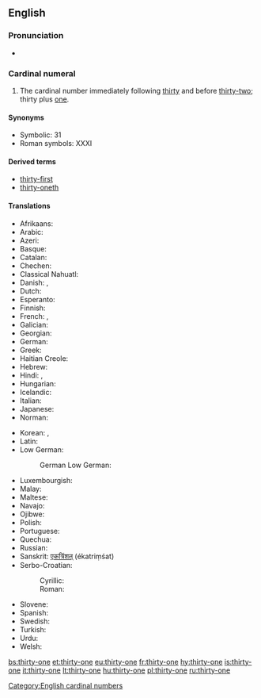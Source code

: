 ==English==

===Pronunciation===
* {{audio|en-us-thirty-one.ogg|Audio (US)|lang=en}}

===Cardinal numeral===
{{head|en|numeral}}

# The cardinal number immediately following [[thirty]] and before [[thirty-two]]; thirty plus [[one]].

====Synonyms====
* Symbolic: 31
* Roman symbols: XXXI

====Derived terms====
* [[thirty-first]]
* [[thirty-oneth]]

====Translations====
{{trans-top|31}}
* Afrikaans: {{t|af|een-en-dertig}}
* Arabic: {{t|ar|واحد وثلاثين|tr=wāħid wi-θalaθīn}}
* Azeri: {{t+|az|otuz bir}}
* Basque: {{t+|eu|hogeita hamaika}}
* Catalan: {{t+|ca|trenta-un}}
* Chechen: {{t|ce|ткъе цхьайтта|tr=tqe cxhaytta}}
* Classical Nahuatl: {{t|nci|cempōhualli ommahtlāctli oncē}}
* Danish: {{t|da|enogtredive}}, {{t|da|enogtredve}}
* Dutch: {{t+|nl|eenendertig}}
* Esperanto: {{t|eo|tridek unu}}
* Finnish: {{t|fi|kolmekymmentäyksi}}
* French: {{t+|fr|trente et un}}, {{t+|fr|trente-et-un}}
* Galician: {{t+|gl|trinta e un}}
* Georgian: {{t|ka|ოცდათერთმეტი}}
* German: {{t+|de|einunddreißig}}
* Greek: {{t|el|τριάντα έν}}
* Haitian Creole: {{t|ht|tranteyen}}
* Hebrew: {{t|he|שלשים־ואחד|tr=shloshím və-ekhád}}
* Hindi: {{t|hi|इकतीस|tr=iktīs}}, {{t+|hi|इकत्तीस|tr=ikattīs}}
* Hungarian: {{t+|hu|harmincegy}}
* Icelandic: {{t+|is|þrjátíu og einn}}
* Italian: {{t+|it|trentuno}}
* Japanese: {{t|ja|三十一|tr=san-jū-ichí}}
* Norman: {{t|nrf|trente-tch'ieune}}
{{trans-mid}}
* Korean: {{t|ko|삼십오|tr=samsib-o|sc=Kore}}, {{t|ko|서른한|tr=seoleunhan|sc=Kore}}
* Latin: {{t|la|trigintaunus}}
* Low German:
*: German Low German: {{t+|nds-de|eenundörtig}} {{qualifier|North Low Saxon}}
* Luxembourgish: {{t|lb|eenandrësseg}}
* Malay: {{t|ms|tiga puluh satu}}
* Maltese: {{t|mt|wieħed u tletin}}
* Navajo: {{t|nv|tádiin dóó baʼąą tʼááłáʼí}}
* Ojibwe: {{t|oj|nisimidana-ashi-bezhig}}
* Polish: {{t|pl|trzydzieści jeden}}
* Portuguese: {{t|pt|trinta e um}}
* Quechua: {{t|qu|kimsa chunka hukniyuq}}
* Russian: {{t+|ru|тридцать один|tr=trídtsat’ odín}}
* Sanskrit: [[एकत्रिंशत्]] (ékatriṃśat)
* Serbo-Croatian:
*: Cyrillic: {{t|sh|тридесет и један}}
*: Roman: {{t|sh|trideset i jedan}}
* Slovene: {{t|sl|enaintrideset}}
* Spanish: {{t|es|treinta y uno}}
* Swedish: {{t+|sv|trettioett}}
* Turkish: {{t+|tr|otuz bir}}
* Urdu: {{t|ur|اکتیس|tr=iktīs / ikattīs}}
* Welsh: {{t|cy|dri deg un}}
{{trans-bottom}}

[[Category:English cardinal numbers]]

[[bs:thirty-one]]
[[et:thirty-one]]
[[eu:thirty-one]]
[[fr:thirty-one]]
[[hy:thirty-one]]
[[is:thirty-one]]
[[it:thirty-one]]
[[lt:thirty-one]]
[[hu:thirty-one]]
[[pl:thirty-one]]
[[ru:thirty-one]]